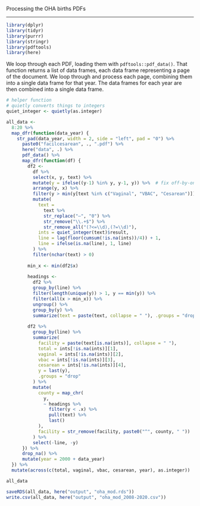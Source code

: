 
Processing the OHA births PDFs

-----

```r
library(dplyr)
library(tidyr)
library(purrr)
library(stringr)
library(pdftools)
library(here)
```

We loop through each PDF, loading them with `pdftools::pdf_data()`. That function returns a list of data frames, each data frame representing a page of the document. We loop through and process each page, combining them into a single data frame for that year. The data frames for each year are then combined into a single data frame.

```r
# helper function
# quietly converts things to integers
quiet_integer <- quietly(as.integer)

all_data <- 
  8:20 %>% 
  map_dfr(function(data_year) {
    str_pad(data_year, width = 2, side = "left", pad = "0") %>% 
      paste0("facilcesarean", ., ".pdf") %>% 
      here("data", .) %>% 
      pdf_data() %>% 
      map_dfr(function(df) {
        df2 <- 
          df %>% 
          select(x, y, text) %>% 
          mutate(y = ifelse((y-1) %in% y, y-1, y)) %>%  # fix off-by-one alignments
          arrange(y, x) %>% 
          filter(y > min(y[text %in% c("Vaginal", "VBAC", "Cesarean")]) + 5) %>% 
          mutate(
            text = 
              text %>% 
              str_replace("–", "0") %>% 
              str_remove("\\.+$") %>% 
              str_remove_all("(?<=\\d),(?=\\d)"),
            ints = quiet_integer(text)$result,
            line = lag(floor(cumsum(!is.na(ints))/4)) + 1,
            line = ifelse(is.na(line), 1, line)
          ) %>% 
          filter(nchar(text) > 0)
        
        min_x <- min(df2$x)
    
        headings <- 
          df2 %>% 
          group_by(line) %>% 
          filter(length(unique(y)) > 1, y == min(y)) %>% 
          filter(all(x > min_x)) %>% 
          ungroup() %>% 
          group_by(y) %>% 
          summarize(text = paste(text, collapse = " "), .groups = "drop")
        
        df2 %>% 
          group_by(line) %>% 
          summarize(
            facility = paste(text[is.na(ints)], collapse = " "),
            total = ints[!is.na(ints)][1],
            vaginal = ints[!is.na(ints)][2],
            vbac = ints[!is.na(ints)][3],
            cesarean = ints[!is.na(ints)][4],
            y = last(y),
            .groups = "drop"
          ) %>% 
          mutate(
            county = map_chr(
              y,
              ~ headings %>% 
                filter(y < .x) %>% 
                pull(text) %>% 
                last()
            ),
            facility = str_remove(facility, paste0("^", county, " "))
          ) %>% 
          select(-line, -y)
      }) %>% 
      drop_na() %>% 
      mutate(year = 2000 + data_year)
  }) %>%
  mutate(across(c(total, vaginal, vbac, cesarean, year), as.integer))

all_data
```

```r
saveRDS(all_data, here("output", "oha_mod.rds"))
write.csv(all_data, here("output", "oha_mod_2008-2020.csv"))
```



